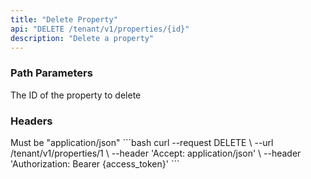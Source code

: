 ```yaml
---
title: "Delete Property"
api: "DELETE /tenant/v1/properties/{id}"
description: "Delete a property"
---
```


### Path Parameters

<ParamField path="id" type="integer" required>
  The ID of the property to delete
</ParamField>

### Headers

<ParamField header="Accept" type="string" required>
  Must be "application/json"
</ParamField>

<RequestExample>
```bash
curl --request DELETE \
  --url /tenant/v1/properties/1 \
  --header 'Accept: application/json' \
  --header 'Authorization: Bearer {access_token}'
```
</RequestExample> 